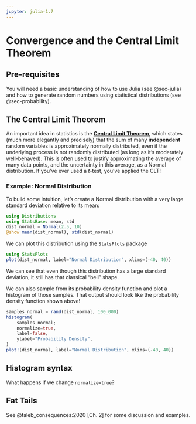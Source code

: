 ```yaml
---
jupyter: julia-1.7
---
```


# Convergence and the Central Limit Theorem

:::{.callout-important collapse="true"}
## Pre-requisites

You will need a basic understanding of how to use Julia (see @sec-julia) and how to generate random numbers using statistical distributions (see @sec-probability).
:::

## The Central Limit Theorem

An important idea in statistics is the [**Central Limit Theorem**](https://en.wikipedia.org/wiki/Central_limit_theorem), which states (much more elegantly and precisely) that the sum of many **independent** random variables is approximately normally distributed, even if the underlying process is not randomly distributed (as long as it's moderately well-behaved).
This is often used to justify approximating the average of many data points, and the uncertainty in this average, as a Normal distribution.
If you've ever used a $t$-test, you've applied the CLT!

### Example: Normal Distribution

To build some intuition, let's create a Normal distribution with a very large standard deviation relative to its mean:

```julia
using Distributions
using StatsBase: mean, std
dist_normal = Normal(2.5, 10)
@show mean(dist_normal), std(dist_normal)
```

We can plot this distribution using the `StatsPlots` package

```julia
using StatsPlots
plot(dist_normal, label="Normal Distribution", xlims=(-40, 40))
```

We can see that even though this distribution has a large standard deviation, it still has that classical "bell" shape.

We can also sample from its probability density function and plot a histogram of those samples. 
That output should look like the probability density function shown above!

```julia
samples_normal = rand(dist_normal, 100_000)
histogram(
    samples_normal;
    normalize=true,
    label=false,
    ylabel="Probability Density",
)
plot!(dist_normal, label="Normal Distribution", xlims=(-40, 40))
```

::: {.callout-note icon=false collapse="true"}
## Histogram syntax

What happens if we change `normalize=true`?
:::

## Fat Tails

See @taleb_consequences:2020 [Ch. 2] for some discussion and examples.